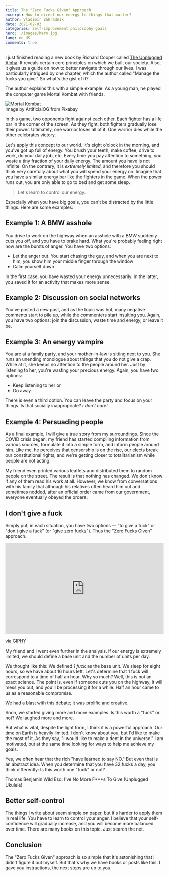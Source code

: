 ```yaml
---
title: The "Zero Fucks Given" Approach
excerpt: How to direct our energy to things that matter? 
author: Vladimír Záhradník
date: 2021-02-03
categories: self-improvement philosophy goals
hero: ./images/hero.jpg
lang: en_US
comments: true
---
```


I just finished reading a new book by Richard Cooper called [The Unplugged Alpha][the-unplugged-alpha]. It reveals certain core principles on which we built our society. Also, it gives us a guide on how to better navigate through our lives. I was particularly intrigued by one chapter, which the author called "Manage the fucks you give." So what's the gist of it?

The author explains this with a simple example. As a young man, he played the computer game Mortal Kombat with friends.

<div className="Image__Large">
  <img src="./images/mortal-kombat.jpg" alt="Mortal Kombat" />
  <figcaption>Image by ArtificialOG from Pixabay</figcaption>
</div>

In this game, two opponents fight against each other. Each fighter has a life bar in the corner of the screen. As they fight, both fighters gradually lose their power. Ultimately, one warrior loses all of it. One warrior dies while the other celebrates victory.

Let's apply this concept to our world. It's eight o'clock in the morning, and you've got up full of energy. You brush your teeth, make coffee, drive to work, do your daily job, etc. Every time you pay attention to something, you waste a tiny fraction of your daily energy. The amount you have is not infinite. On the contrary, it is *extremely limited*, and therefore you should think very carefully about what you will spend your energy on. Imagine that you have a similar energy bar like the fighters in the game. When the power runs out, you are only able to go to bed and get some sleep.

> Let's learn to control our energy.

Especially when you have big goals, you can't be distracted by the little things. Here are some examples:

## Example 1: A BMW asshole
You drive to work on the highway when an asshole with a BMW suddenly cuts you off, and you have to brake hard. What you're probably feeling right now are the bursts of anger. You have two options:
- Let the anger out. You start chasing the guy, and when you are next to him, you show him your middle finger through the window
- Calm yourself down

In the first case, you have wasted your energy unnecessarily. In the latter, you saved it for an activity that makes more sense.

## Example 2: Discussion on social networks
You've posted a new post, and as the topic was hot, many negative comments start to pile up, while the commenters start insulting you. Again, you have two options: join the discussion, waste time and energy, or leave it be.

## Example 3: An energy vampire
You are at a family party, and your mother-in-law is sitting next to you. She runs an unending monologue about things that you do not give a crap. While at it, she keeps no attention to the people around her. Just by listening to her, you're wasting your precious energy. Again, you have two options:
- Keep listening to her or
- Go away

There is even a third option. You can leave the party and focus on your things. Is that socially inappropriate? *I don't care!*

## Example 4: Persuading people
As a final example, I will give a true story from my surroundings. Since the COVID crisis began, my friend has started compiling information from various sources, formulate it into a simple form, and inform people around him. Like me, he perceives that censorship is on the rise, our elects break our constitutional rights, and we're getting closer to totalitarianism while people are not acting.

My friend even printed various leaflets and distributed them to random people on the street. The result is that nothing has changed. We don't know if any of them read his work at all. However, we know from conversations with his family that although his relatives often heard him out and sometimes nodded, after an official order came from our government, everyone eventually obeyed the orders.

## I don't give a fuck
Simply put, in each situation, you have two options — "to give a fuck" or "don't give a fuck" (or "give zero fucks"). Thus the "Zero Fucks Given" approach.

<div className="Image__Medium">
  <div style="width:100%;height:0;padding-bottom:57%;position:relative;"><iframe src="https://giphy.com/embed/l0HlzKskb3WbpWsKc" width="100%" height="100%" style="position:absolute" frameBorder="0" class="giphy-embed" allowFullScreen></iframe></div><p><a href="https://giphy.com/gifs/season-3-trailer-amc-3ohze2m5cNyumzUMp2">via GIPHY</a></p>
</div>

My friend and I went even further in the analysis. If our energy is extremely limited, we should define a base unit and the number of units per day.

We thought like this: We defined *1 fuck* as the base unit. We sleep for eight hours, so we have about 16 hours left. Let's determine that 1 fuck will correspond to a time of half an hour. Why so much? Well, this is not an exact science. The point is, even if someone cuts you on the highway, it will mess you out, and you'll be processing it for a while. Half an hour came to us as a reasonable compromise.

We had a blast with this debate; it was prolific and creative.

Soon, we started giving more and more examples. Is this worth a "fuck" or not? We laughed more and more.

But what is vital, despite the light form, I think it is a powerful approach. Our time on Earth is heavily limited. I don't know about you, but I'd like to make the most of it. As they say, "I would like to make a dent in the universe." I am motivated, but at the same time looking for ways to help me achieve my goals.

Yes, we often hear that the rich "have learned to say NO." But even that is an abstract idea. When you determine that you have 32 fucks a day, you think differently: Is this worth one "fuck" or not?

<div class="Image__Medium">
  <YouTube videoId="p8aulstjbV8" />
  <figcaption>Thomas Benjamin Wild Esq: I've No More F***s To Give (Unplugged Ukulele)</figcaption>
</div>

## Better self-control
The things I write about seem simple on paper, but it's harder to apply them in real life. You have to learn to control your anger. I believe that your self-confidence will gradually increase, and you will become more balanced over time. There are many books on this topic. Just search the net.

## Conclusion
The "Zero Fucks Given" approach is so simple that it's astonishing that I didn't figure it out myself. But that's why we have books or posts like this. I gave you instructions, the next steps are up to you.

[//]: # (Used references)
[the-unplugged-alpha]: https://www.goodreads.com/book/show/56048522-the-unplugged-alpha